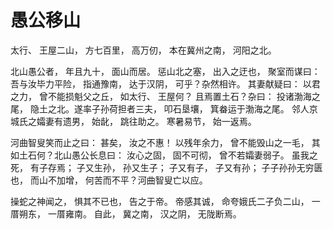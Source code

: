 # 愚公移山 {#app:yugong}


\rightline{-- \quad 先秦 \quad 列御寇} 

太行、 王屋二山， 方七百里， 高万仞， 本在冀州之南， 河阳之北。

北山愚公者， 年且九十， 面山而居。 惩山北之塞， 出入之迂也， 聚室而谋曰： \cqh 吾与汝毕力平险， 指通豫南， 达于汉阴， 可乎？\cqt  杂然相许。 其妻献疑曰： \cqh 以君之力， 曾不能损魁父之丘， 如太行、 王屋何？ 且焉置土石？\cqt  杂曰： \cqh 投诸渤海之尾， 隐土之北。\cqt  遂率子孙荷担者三夫， 叩石垦壤， 箕畚运于渤海之尾。 邻人京城氏之孀妻有遗男， 始龀， 跳往助之。 寒暑易节， 始一返焉。

河曲智叟笑而止之曰： \cqh 甚矣， 汝之不惠！ 以残年余力， 曾不能毁山之一毛， 其如土石何？\cqt  北山愚公长息曰： \cqh 汝心之固， 固不可彻， 曾不若孀妻弱子。 虽我之死， 有子存焉； 子又生孙， 孙又生子； 子又有子， 子又有孙； 子子孙孙无穷匮也， 而山不加增， 何苦而不平？\cqt  河曲智叟亡以应。

操蛇之神闻之， 惧其不已也， 告之于帝。 帝感其诚， 命夸娥氏二子负二山， 一厝朔东， 一厝雍南。 自此， 冀之南， 汉之阴， 无陇断焉。 
